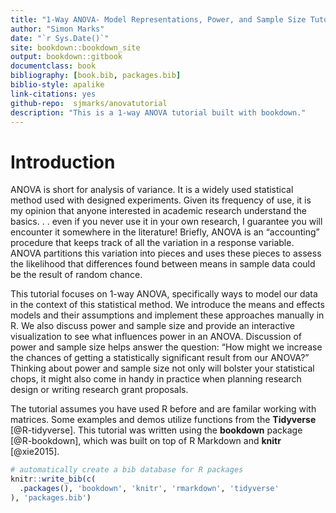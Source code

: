 ```yaml
--- 
title: "1-Way ANOVA- Model Representations, Power, and Sample Size Tutorial"
author: "Simon Marks"
date: "`r Sys.Date()`"
site: bookdown::bookdown_site
output: bookdown::gitbook
documentclass: book
bibliography: [book.bib, packages.bib]
biblio-style: apalike
link-citations: yes
github-repo:  sjmarks/anovatutorial
description: "This is a 1-way ANOVA tutorial built with bookdown."
---
```


# Introduction {#intro}

ANOVA is short for analysis of variance. It is a widely used statistical method used with designed experiments. Given its frequency of use, it is my opinion that anyone interested in academic research understand the basics. . . even if you never use it in your own research, I guarantee you will encounter it somewhere in the literature! Briefly, ANOVA is an "accounting" procedure that keeps track of all the variation in a response variable. ANOVA partitions this variation into pieces and uses these pieces to assess the likelihood that differences found between means in sample data could be the result of random chance.

This tutorial focuses on 1-way ANOVA, specifically ways to model our data in the context of this statistical method. We introduce the means and effects models and their assumptions and implement these approaches manually in R. We also discuss power and sample size and provide an interactive visualization to see what influences power in an ANOVA. Discussion of power and sample size helps answer the question: "How might we increase the chances of getting a statistically significant result from our ANOVA?" Thinking about power and sample size not only will bolster your statistical chops, it might also come in handy in practice when planning research design or writing research grant proposals.

The tutorial assumes you have used R before and are familar working with matrices. Some examples and demos utilize functions from the **Tidyverse** [@R-tidyverse]. This tutorial was written using the **bookdown** package [@R-bookdown], which was built on top of R Markdown and **knitr** [@xie2015].

```r
# automatically create a bib database for R packages
knitr::write_bib(c(
  .packages(), 'bookdown', 'knitr', 'rmarkdown', 'tidyverse'
), 'packages.bib')
```

